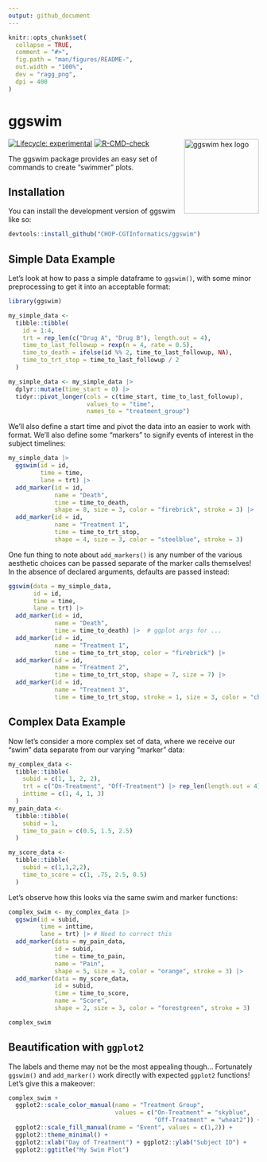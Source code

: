```yaml
---
output: github_document
---
```


<!-- README.md is generated from README.Rmd. Please edit that file -->

```r
knitr::opts_chunk$set(
  collapse = TRUE,
  comment = "#>",
  fig.path = "man/figures/README-",
  out.width = "100%",
  dev = "ragg_png",
  dpi = 400
)
```

# ggswim

<p align="center">

<img src="man/figures/ggswim.png" alt="ggswim hex logo" width="150" align="right"/>

</p>

<!-- badges: start -->
[![Lifecycle: experimental](https://img.shields.io/badge/lifecycle-experimental-orange.svg)](https://lifecycle.r-lib.org/articles/stages.html#experimental)
[![R-CMD-check](https://github.com/CHOP-CGTInformatics/ggswim/actions/workflows/R-CMD-check.yaml/badge.svg)](https://github.com/CHOP-CGTInformatics/ggswim/actions/workflows/R-CMD-check.yaml)
<!-- badges: end -->

The ggswim package provides an easy set of commands to create "swimmer" plots.

## Installation

You can install the development version of ggswim like so:

``` r
devtools::install_github("CHOP-CGTInformatics/ggswim")
```

## Simple Data Example

Let's look at how to pass a simple dataframe to `ggswim()`, with some minor preprocessing to get it into an acceptable format:

```r
library(ggswim)

my_simple_data <-
  tibble::tibble(
    id = 1:4,
    trt = rep_len(c("Drug A", "Drug B"), length.out = 4),
    time_to_last_followup = rexp(n = 4, rate = 0.5),
    time_to_death = ifelse(id %% 2, time_to_last_followup, NA),
    time_to_trt_stop = time_to_last_followup / 2
  )

my_simple_data <- my_simple_data |>
  dplyr::mutate(time_start = 0) |>
  tidyr::pivot_longer(cols = c(time_start, time_to_last_followup),
                      values_to = "time",
                      names_to = "treatment_group")
```

We'll also define a start time and pivot the data into an easier to work with format. We'll also define some "markers" to signify events of interest in the subject timelines:

```r
my_simple_data |>
  ggswim(id = id,
         time = time,
         lane = trt) |>
  add_marker(id = id,
             name = "Death",
             time = time_to_death,
             shape = 8, size = 3, color = "firebrick", stroke = 3) |>  # ggplot args for ...
  add_marker(id = id,
             name = "Treatment 1",
             time = time_to_trt_stop,
             shape = 4, size = 3, color = "steelblue", stroke = 3)
```

One fun thing to note about `add_markers()` is any number of the various aesthetic choices can be passed separate of the marker calls themselves! In the absence of declared arguments, defaults are passed instead:

```r
ggswim(data = my_simple_data,
       id = id,
       time = time,
       lane = trt) |>
  add_marker(id = id,
             name = "Death",
             time = time_to_death) |>  # ggplot args for ...
  add_marker(id = id,
             name = "Treatment 1",
             time = time_to_trt_stop, color = "firebrick") |>
  add_marker(id = id,
             name = "Treatment 2",
             time = time_to_trt_stop, shape = 7, size = 7) |>
  add_marker(id = id,
             name = "Treatment 3",
             time = time_to_trt_stop, stroke = 1, size = 3, color = "chartreuse2")
```

## Complex Data Example

Now let's consider a more complex set of data, where we receive our "swim" data separate from our varying "marker" data:

```r
my_complex_data <-
  tibble::tibble(
    subid = c(1, 1, 2, 2),
    trt = c("On-Treatment", "Off-Treatment") |> rep_len(length.out = 4),
    inttime = c(1, 4, 1, 3)
  )
my_pain_data <-
  tibble::tibble(
    subid = 1,
    time_to_pain = c(0.5, 1.5, 2.5)
  )

my_score_data <-
  tibble::tibble(
    subid = c(1,1,2,2),
    time_to_score = c(1, .75, 2.5, 0.5)
  )
```

Let's observe how this looks via the same swim and marker functions:

```r
complex_swim <- my_complex_data |>
  ggswim(id = subid,
         time = inttime,
         lane = trt) |> # Need to correct this
  add_marker(data = my_pain_data,
             id = subid,
             time = time_to_pain,
             name = "Pain",
             shape = 5, size = 3, color = "orange", stroke = 3) |>
  add_marker(data = my_score_data,
             id = subid,
             time = time_to_score,
             name = "Score",
             shape = 2, size = 3, color = "forestgreen", stroke = 3)

complex_swim
```

## Beautification with `ggplot2`

The labels and theme may not be the most appealing though... Fortunately `ggswim()` and `add_marker()` work directly with expected `ggplot2` functions! Let's give this a makeover:

```r
complex_swim +
  ggplot2::scale_color_manual(name = "Treatment Group",
                              values = c("On-Treatment" = "skyblue", 
                                         "Off-Treatment" = "wheat2")) +
  ggplot2::scale_fill_manual(name = "Event", values = c(1,2)) +
  ggplot2::theme_minimal() +
  ggplot2::xlab("Day of Treatment") + ggplot2::ylab("Subject ID") +
  ggplot2::ggtitle("My Swim Plot")
```

